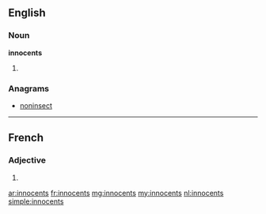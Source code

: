 ==English==

===Noun===
'''innocents'''

# {{plural of|innocent}}

===Anagrams===
* [[noninsect#English|noninsect]]

----

==French==

===Adjective===
{{fr-adj-form|m|p}}

# {{form of|masculine plural|innocent|lang=fr}}

[[ar:innocents]]
[[fr:innocents]]
[[mg:innocents]]
[[my:innocents]]
[[nl:innocents]]
[[simple:innocents]]